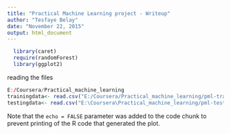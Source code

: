 ```yaml
---
title: "Practical Machine Learning project - Writeup"
author: "Tesfaye Belay"
date: "November 22, 2015"
output: html_document
---
```




```r
  library(caret)
  require(randomForest)
  library(ggplot2) 
```

 reading the files

```r

E:/Coursera/Practical_machine_learning
trainingdata<- read.csv("E:/Coursera/Practical_machine_learning/pml-training.csv", na.strings=c("NA",""))
testingdata<- read.csv("E:\Coursera\Practical_machine_learning/pml-testing.csv", na.strings=c("NA",""))

```

Note that the `echo = FALSE` parameter was added to the code chunk to prevent printing of the R code that generated the plot.

